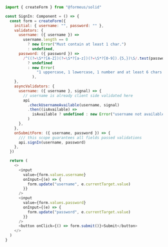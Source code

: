 ```js showLineNumbers
import { createForm } from "@formeus/solid"

const SignIn: Component = () => {
  const form = createForm({
    initial: { username: "", password: "" },
    validators: {
      username: ({ username }) =>
        username.length == 0
          ? new Error("Must contain at least 1 char.")
          : undefined,
      password: ({ password }) =>
        /^((?=\S*?[A-Z])(?=\S*?[a-z])(?=\S*?[0-9]).{5,})\S/.test(password)
          ? undefined
          : new Error(
              "1 uppercase, 1 lowercase, 1 number and at least 6 chars."
            ),
    },
    asyncValidators: {
      username: ({ username }, signal) => {
        // username is already client side validated here
        api
          .checkUsernameAvailable(username, signal)
          .then((isAvailable) =>
            isAvailable ? undefined : new Error("username not available")
          )
      },
    },
    onSubmitForm: ({ username, password }) => {
      /// this scope guarantees all fields passed validations
      api.signIn(username, password)
    },
  })

  return (
    <>
      <input
        value={form.values.username}
        onInput={(e) => {
          form.update("username", e.currentTarget.value)
        }}
      />
      <input
        value={form.values.password}
        onInput={(e) => {
          form.update("password", e.currentTarget.value)
        }}
      />
      <button onClick={() => form.submit()}>Submit</button>
    </>
  )
}
```
